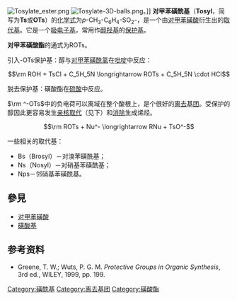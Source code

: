 [[File:Tosylate_ester.png|thumb]]
[[File:Tosylate-3D-balls.png|thumb]]。]]
'''对甲苯磺酰基'''（'''Tosyl'''，简写为'''Ts'''或'''OTs'''）的[[化学式|化学式]]为''p''-CH<sub>3</sub>-C<sub>6</sub>H<sub>4</sub>-SO<sub>2</sub>-，是一个由[[对甲苯磺酸|对甲苯磺酸]]衍生出的[[取代基|取代基]]。它是一个[[吸电子基|吸电子基]]，常用作[[醇|醇]][[羟基|羟基]]的[[保护基|保护基]]。

'''对甲苯磺酸酯'''的通式为ROTs。

引入-OTs保护基：醇与[[对甲苯磺酰氯|对甲苯磺酰氯]]在[[吡啶|吡啶]]中反应：

:<math>\rm ROH + TsCl + C_5H_5N \longrightarrow ROTs + C_5H_5N \cdot HCl</math>

脱去保护基：磺酸酯在[[硫酸|硫酸]]中反应。

<math>\rm ^-OTs</math>中的负电荷可以离域在整个酸根上，是个很好的[[离去基团|离去基团]]。受保护的醇因此更容易发生[[亲核取代|亲核取代]]（见下）和[[消除反应|消除]]生成烯烃。

:<math>\rm ROTs + Nu^- \longrightarrow RNu + TsO^-</math>

一些相关的取代基：
*Bs（Brosyl）－对溴苯磺酰基；
*Ns（Nosyl）－对硝基苯磺酰基；
*Nps－邻硝基苯磺酰基。

==參見==
*[[对甲苯磺酸|对甲苯磺酸]]
*[[磺酸基|磺酸基]]

==参考资料==
{{reflist}}
* Greene, T. W.; Wuts, P. G. M. ''Protective Groups in Organic Synthesis'', 3rd ed., WILEY, 1999, pp. 199.
{{refend}}

[[Category:磺酰基|Category:磺酰基]]
[[Category:离去基团|Category:离去基团]]
[[Category:磺酸酯|Category:磺酸酯]]